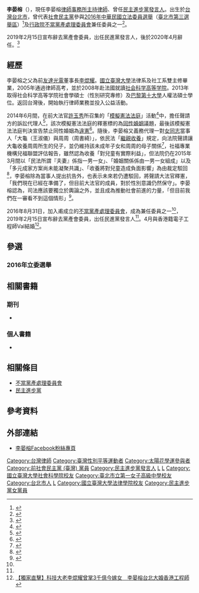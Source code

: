 {{Infobox Officeholder
| name = 李晏榕
| nickname = 
| image =
| imagesize =300px
| sex = 女
| 父母     = [[李焜耀|李焜耀]]（父）<br>[[藍瑞雲|藍瑞雲]]（母）
| birth_date ={{birth date and age|1980|3|23}}
| birth_place = {{ROC}}[[台北市|台北市]]
| death_date =
| death_place =
| Native place =  
| nationality = {{ROC}}
| party = {{社會民主黨}}（2015年3月－2019年1月）<br>{{Dpp}}（2019年2月－）
| otherparty = 
| spouse = {{marriage|{{flagicon|HKG}} Val|2019}} 
| website = 
| order = {{dpp}}[[民主進步黨|發言人]]
| term_start = 2019年2月11日
| term_end = 2020年4月
| chairman           = [[卓荣泰|卓荣泰]]
| secretary_general  = [[羅文嘉|羅文嘉]]
| office2 = 
| term_end2 = 
| constituency2 = 
| educate =　
*[[台北市立第一女子高級中學|台北市立第一女子高級中學]]
*[[國立台灣大學|國立台灣大學]][[法律系|法律系]]與社工系雙主修
*[[社会科学高等学院|社会科学高等学院]][[碩士|碩士]]（[[性別研究|性別研究]]專修）
*[[巴黎第十大學|巴黎第十大學]][[人權法|人權法]][[碩士|碩士]]
| past = 
*[[台北市晚晴婦女協會|台北市晚晴婦女協會]][[社工|社工]]專員
*[[財團法人|財團法人]][[婦女新知基金會|婦女新知基金會]][[常務董事|常務董事]]
*[[社團法人|社團法人]][[台灣同志諮詢熱線協會|台灣同志諮詢熱線協會]][[顧問|顧問]][[律師|律師]]
*法國跨國婚姻支持協會[[法律|法律]][[諮詢|諮詢]][[志工|志工]]
*[[無國界記者|無國界記者]]亞太事務部志工
*司法改革雜誌法國[[傳真|傳真]][[專欄作者|專欄作者]]
*[[行政院不當黨產處理委員會|行政院不當黨產處理委員會]]兼任委員（2016年8月—2019年2月）
*[[民進黨|民主進步黨發言人]]（2019年2月11日—2020年4月）
*李晏榕[[法律事務所|法律事務所]][[主持|主持]][[律師|律師]]（2019年2月11日—）
}}
'''李晏榕'''（{{bd|1980年|3月23日|||}}），現任李晏榕[[律師事務所|律師事務所]][[主持|主持]][[律師|律師]]、曾任[[民主进步党|民主進步黨發言人]]。出生於[[台灣|台灣]][[台北市|台北市]]，曾代表[[社會民主黨_(台灣)|社會民主黨]]參與[[2016年中華民國立法委員選舉|2016年中華民國立法委員選舉]]（[[臺北市第三選舉區|臺北市第三選舉區]]）<ref>{{cite news|author=林朝億|url=http://newtalk.tw/news/view/2015-03-29/58345|title=社民黨推5支箭 批兩大黨擁護資產階級|publisher=[[新頭殼|新頭殼]]|date=2015-03-29|language=zh-tw|accessdate=2015-03-29|archive-date=2019-05-03|archive-url=https://web.archive.org/web/20190503042310/https://newtalk.tw/news/view/2015-03-29/58345|dead-url=no}}</ref>及[[行政院不當黨產處理委員會|行政院不當黨產處理委員會]]兼任委員之一<ref name="#1">{{cite news|url=http://www.storm.mg/article/158217|author=林瑋豐|title=不當黨產委員會名單公布 綠社盟李晏榕、前沃草林哲瑋、羅承宗入列|newspaper=[[風傳媒|風傳媒]]|date=2016-08-23|accessdate=2016-09-09|archive-date=2019-05-03|archive-url=https://web.archive.org/web/20190503032403/https://www.storm.mg/article/158217|dead-url=no}}</ref>。
 
2019年2月15日宣布辭去黨產會委員，出任民進黨發言人，後於2020年4月辭任。<ref name="#2">{{cite news|url=https://www.storm.mg/article/947842?fbclid=IwAR3g3BnyMxeTSIAaBgI_yk8TsoMEMbajAozLTOuD1tQ732GFYxOTeTKD454|author=顏振凱|title=幕後》三年多前錯過輝煌，現在危急時加入 李晏榕轉任民進黨發言人 港男友「我們一起來承擔」|newspaper=[[風傳媒|風傳媒]]|date=2019-02-15|accessdate=2019-02-15|archive-date=2019-05-02|archive-url=https://web.archive.org/web/20190502075311/https://www.storm.mg/article/947842?fbclid=IwAR3g3BnyMxeTSIAaBgI_yk8TsoMEMbajAozLTOuD1tQ732GFYxOTeTKD454|dead-url=no}}</ref>

== 經歷 ==
李晏榕之父為前[[友達光電|友達光電]]董事長[[李焜耀|李焜耀]]。[[國立臺灣大學|國立臺灣大學]]法律系及社工系雙主修畢業，2005年通過律師高考，並於2008年赴法國就讀[[社会科学高等学院|社会科学高等学院]]。2013年取得社会科学高等学院社會學碩士（性別研究專修）及[[巴黎第十大學|巴黎第十大學]]人權法碩士學位。返回台灣後，開始執行律師業務並投入公益活動。

2014年6月間，在前大法官[[許玉秀|許玉秀]]所召集的「[[憲法法庭|模擬憲法法庭]]」活動<ref>{{cite news|author=唐筱恬|url=http://www.chinatimes.com/newspapers/20140525000328-260102|title=前大法官召集模擬憲法法庭|publisher=[[中時電子報|中時電子報]]|date=2014-05-25|language=zh-tw|accessdate=2015-04-04|archive-date=2019-05-02|archive-url=https://web.archive.org/web/20190502232526/https://www.chinatimes.com/newspapers/20140525000328-260102|dead-url=no}}</ref>中，擔任聲請方的訴訟代理人<ref>{{Cite web |url=https://sites.google.com/site/civilconstitutionalcourt/judgement/scc2/issue/litigant |title=模擬憲法法庭網站訴訟代理人 |access-date=2015-04-04 |archive-date=2020-10-20 |archive-url=https://web.archive.org/web/20201020040041/https://sites.google.com/site/civilconstitutionalcourt/judgement/scc2/issue/litigant |dead-url=no }}</ref>，該次模擬憲法法庭的釋憲標的為[[同性婚姻|同性婚姻]]議題，最後該模擬憲法法庭判決宣告禁止同性婚姻為[[違憲|違憲]]<ref>{{cite news|author=張文馨|url=http://www.storm.mg/article/34112|title=模擬憲法法庭判決出爐 限制同性婚違憲|publisher=[[風傳媒|風傳媒]]|date=2014-08-01|language=zh-tw|accessdate=2015-04-04|archive-date=2020-03-23|archive-url=https://web.archive.org/web/20200323183237/https://www.storm.mg/article/34112|dead-url=no}}</ref>。隨後，李晏榕又義務代理一對[[女同志|女同志]]當事人「大龜（王淑儀）與周周（周書綺）」，依民法「[[收養|繼親收養]]」規定，向法院聲請讓大龜收養周周所生的兒子，並仍維持該未成年子女和周周的母子關係<ref>{{cite news|author=金仁晧、鍾麗華|url=http://news.ltn.com.tw/news/life/paper/804300|title=伴侶生龍鳳胎 女同志打官司盼收養|publisher=[[自由時報|自由時報]]|date=2014-08-14|language=zh-tw|accessdate=2015-04-04|archive-date=2019-05-02|archive-url=https://web.archive.org/web/20190502165642/https://news.ltn.com.tw/news/life/paper/804300|dead-url=no}}</ref>，社福專業機構兒福聯盟評估報告，雖然認為收養「對兒童有實際利益」，但法院仍在2015年3月間以「民法所謂『夫妻』係指一男一女」、「婚姻關係係由一男一女組成」以及「多元成家方案尚未能凝聚共識」、「收養將對兒童造成負面影響」為由裁定駁回<ref>{{cite news|author=李承穎|url=http://udn.com/news/story/7321/764275-%E3%80%8C%E9%9D%9E%E5%A4%AB%E5%A6%BB%E3%80%8D%E6%94%B6%E9%A4%8A%E9%81%AD%E9%A7%81%E5%9B%9E-%E5%A5%B3%E5%90%8C%E5%BF%97%E6%8A%97%E5%91%8A|title=「非夫妻」收養遭駁回 女同志抗告|publisher=[[聯合報|聯合報]]|date=2015-03-14|language=zh-tw|accessdate=2015-04-04|archive-date=2019-05-04|archive-url=https://web.archive.org/web/20190504084751/https://udn.com/news/story/7321/764275-%E3%80%8C%E9%9D%9E%E5%A4%AB%E5%A6%BB%E3%80%8D%E6%94%B6%E9%A4%8A%E9%81%AD%E9%A7%81%E5%9B%9E-%E5%A5%B3%E5%90%8C%E5%BF%97%E6%8A%97%E5%91%8A|dead-url=no}}</ref>，李晏榕除為當事人提出抗告外，也表示未來若仍遭駁回，將聲請大法官釋憲，「我們現在已經在準備了，但目前大法官的成員，對於性別意識仍然保守」。李晏榕認為，司法應該要獨立於輿論之外，並且成為推動社會前進的力量，「但目前我們在一審看不到這個情形」<ref>{{cite news|author=吳珮如|url=http://www.appledaily.com.tw/realtimenews/article/new/20150313/573467/|title=「我的家庭很健康」　女同志力爭收養小孩|publisher=[[蘋果日報|蘋果日報]]|date=2015-03-13|language=zh-tw|accessdate=2015-04-04|archive-date=2017-03-16|archive-url=https://web.archive.org/web/20170316151647/http://www.appledaily.com.tw/realtimenews/article/new/20150313/573467/|dead-url=no}}</ref>。

2016年8月31日，加入甫成立的[[不當黨產處理委員會|不當黨產處理委員會]]，成為兼任委員之一<ref name="#1"/>，2019年2月15日宣布辭去黨產會委員，出任民進黨發言人<ref name="#2"/>。4月與香港籍電子工程師Val結婚<ref>[https://tw.appledaily.com/property/20190928/V3XCG2OYEGW2GT3OHCCJ5U7VJE/ 【獨家直擊】科技大老李焜耀曾掌3千億今嫁女　李晏榕台北大婚香港工程師]</ref>。

==參選==
===2016年立委選舉===
{{2016年中華民國立法委員選舉結果/臺北市第三選舉區}}

==相關書籍==	
===期刊===
* {{cite book |author=[[王如玄|王如玄]]、 李晏榕 |title=《認識「性騷擾」--從性騷擾防治法、兩性工作平等法與性別平等教育法談起   |publisher= 臺灣高等法院檢察署 出版 |date=2007年1月| }}
===個人書籍===
* {{cite book |author=[[王如玄|王如玄]]、[[莊喬汝|莊喬汝]]、李晏榕 |title=《離婚自保三部曲》   |publisher= 書泉出版 |date=2008年4月| isbn=978-986-121-381-1}}

==相關條目==
*[[不當黨產處理委員會|不當黨產處理委員會]]
*[[民主進步黨|民主進步黨]]

==參考資料==
{{reflist|2}}

==外部連結==
{{Commons cat|Lee Yen-jong}}
*[https://www.facebook.com/yenjongleelawyer 李晏榕Facebook粉絲專頁]

{{台灣社會運動|性別平等運動}}
{{太陽花學運}}
{{反高中課綱微調運動}}

{{Portal bar|台灣|政治|人權|女性主義|LGBT|人物}}

[[Category:台灣律師|Category:台灣律師]]
[[Category:臺灣性別平等運動者|Category:臺灣性別平等運動者]]
[[Category:太陽花學運參與者|Category:太陽花學運參與者]]
[[Category:前社會民主黨_(臺灣)_黨員|Category:前社會民主黨 (臺灣) 黨員]]
[[Category:民主進步黨發言人|Category:民主進步黨發言人]]
[[Category:巴黎第十大學校友|L]]
[[Category:社會科學高等學院校友|L]]
[[Category:國立臺灣大學社會科學院校友|Category:國立臺灣大學社會科學院校友]]
[[Category:臺北市立第一女子高級中學校友|Category:臺北市立第一女子高級中學校友]]
[[Category:台北市人|Category:台北市人]]
[[Category:李姓|L]]
[[Category:國立臺灣大學法律學院校友|Category:國立臺灣大學法律學院校友]]
[[Category:民主進步黨女黨員|Category:民主進步黨女黨員]]